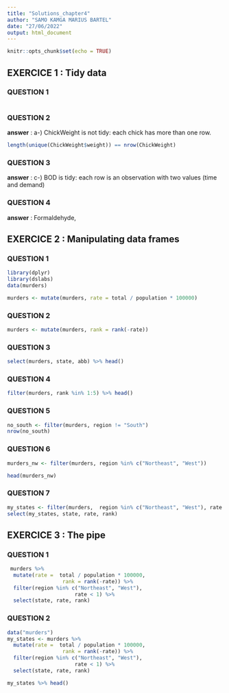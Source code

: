 ```yaml
---
title: "Solutions_chapter4"
author: "SAMO KAMGA MARIUS BARTEL"
date: "27/06/2022"
output: html_document
---
```


```r
knitr::opts_chunk$set(echo = TRUE)
```

## EXERCICE 1 : Tidy data

### QUESTION 1

```r

```

### QUESTION 2

**answer** : a-) ChickWeight is not tidy: each chick has more than one row.

```r
length(unique(ChickWeight$weight)) == nrow(ChickWeight)

```
### QUESTION 3

**answer** : c-) BOD is tidy: each row is an observation with two values (time and demand)

### QUESTION 4

**answer** : Formaldehyde, 


## EXERCICE 2 : Manipulating data frames

### QUESTION 1


```r
library(dplyr)
library(dslabs)
data(murders)

```


```r

murders <- mutate(murders, rate = total / population * 100000)

```


### QUESTION 2


```r
murders <- mutate(murders, rank = rank(-rate))
```


### QUESTION 3

```r

select(murders, state, abb) %>% head()
```

### QUESTION 4

```r
filter(murders, rank %in% 1:5) %>% head()
```


### QUESTION 5

```r

no_south <- filter(murders, region != "South")
nrow(no_south)
```

### QUESTION 6


```r

murders_nw <- filter(murders, region %in% c("Northeast", "West"))

head(murders_nw)
```



### QUESTION 7

```r

my_states <- filter(murders,  region %in% c("Northeast", "West"), rate <1 ) 
select(my_states, state, rate, rank)

```


## EXERCICE 3 : The pipe

### QUESTION 1


```r

 murders %>%
  mutate(rate =  total / population * 100000, 
                  rank = rank(-rate)) %>%
  filter(region %in% c("Northeast", "West"), 
                      rate < 1) %>%
  select(state, rate, rank)


```


### QUESTION 2


```r
data("murders")
my_states <- murders %>%
  mutate(rate =  total / population * 100000, 
                  rank = rank(-rate)) %>%
  filter(region %in% c("Northeast", "West"), 
                      rate < 1) %>%
  select(state, rate, rank)

my_states %>% head()
```
















